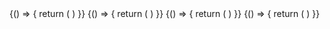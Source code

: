 
<ExampleVrt>
  {() => {
    return (
      <React.Fragment>
        <Icon name="icon_car-next.min.svg" />
      </React.Fragment>
    )
}}
</ExampleVrt>

<ExampleVrt>
  {() => {
    return (
      <React.Fragment>
        <Icon name="icon_car-next.min.svg" size="small" />
      </React.Fragment>
    )
}}
</ExampleVrt>

<ExampleVrt>
  {() => {
    return (
      <React.Fragment>
        <Icon name="icon_car-next.min.svg" size="medium" />
      </React.Fragment>
    )
}}
</ExampleVrt>

<ExampleVrt>
  {() => {
    return (
      <React.Fragment>
        <Icon name="icon_car-next.min.svg" size="large" />
      </React.Fragment>
    )
}}
</ExampleVrt>
